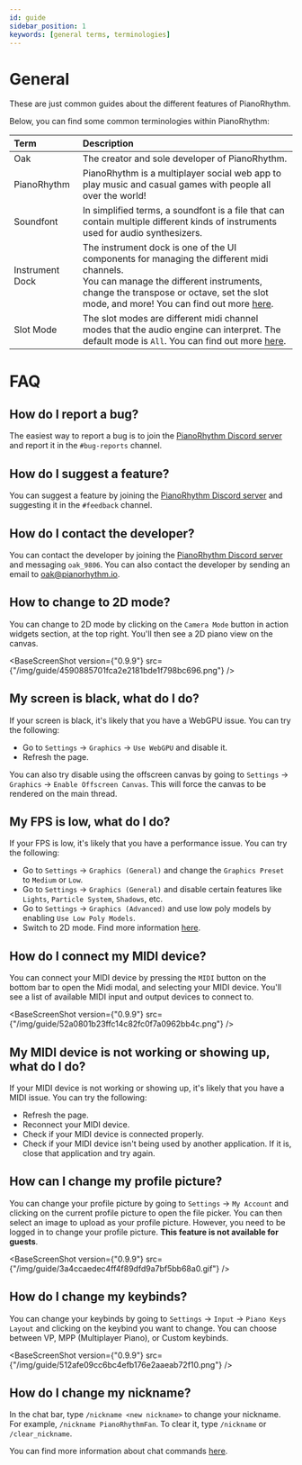 ```yaml
---
id: guide
sidebar_position: 1
keywords: [general terms, terminologies]
---
```



# General

These are just common guides about the different features of PianoRhythm.

Below, you can find some common terminologies within PianoRhythm:

| Term | Description |
| :----- | :----- |
| Oak | The creator and sole developer of PianoRhythm. |
| PianoRhythm |  PianoRhythm is a multiplayer social web app to play music and casual games with people all over the world! |
| Soundfont | In simplified terms, a soundfont is a file that can contain multiple different kinds of instruments used for audio synthesizers. |
| Instrument Dock | The instrument dock is one of the UI components for managing the different midi channels. <br/> You can manage the different instruments, change the transpose or octave, set the slot mode, and more! You can find out more [here](/guides/instrument-dock). |
| Slot Mode | The slot modes are different midi channel modes that the audio engine can interpret. The default mode is `All`. You can find out more [here](/guides/instrument-dock/#slot-modes). |

# FAQ

## How do I report a bug?
The easiest way to report a bug is to join the [PianoRhythm Discord server](https://discord.gg/7vzr8j6) and report it in the `#bug-reports` channel.

## How do I suggest a feature?
You can suggest a feature by joining the [PianoRhythm Discord server](https://discord.gg/7vzr8j6) and suggesting it in the `#feedback` channel.

## How do I contact the developer?
You can contact the developer by joining the [PianoRhythm Discord server](https://discord.gg/7vzr8j6) and messaging `oak_9806`.
You can also contact the developer by sending an email to [oak@pianorhythm.io](mailto:oak@pianorhythm.io).

## How to change to 2D mode?
You can change to 2D mode by clicking on the `Camera Mode` button in action widgets section, at the top right.
You'll then see a 2D piano view on the canvas.

<BaseScreenShot version={"0.9.9"} src={"/img/guide/4590885701fca2e2181bde1f798bc696.png"} />

## My screen is black, what do I do?

If your screen is black, it's likely that you have a WebGPU issue. You can try the following:
  - Go to `Settings` -> `Graphics` -> `Use WebGPU` and disable it.
  - Refresh the page.

You can also try disable using the offscreen canvas by going to `Settings` -> `Graphics` -> `Enable Offscreen Canvas`.
This will force the canvas to be rendered on the main thread.

## My FPS is low, what do I do?

If your FPS is low, it's likely that you have a performance issue. You can try the following:
  - Go to `Settings` -> `Graphics (General)` and change the `Graphics Preset` to `Medium` or `Low`.
  - Go to `Settings` -> `Graphics (General)` and disable certain features like `Lights`, `Particle System`, `Shadows`, etc.
  - Go to `Settings` -> `Graphics (Advanced)` and use low poly models by enabling `Use Low Poly Models`.
  - Switch to 2D mode. Find more information [here](/guides/#how-to-change-to-2d-mode).

## How do I connect my MIDI device?

You can connect your MIDI device by pressing the `MIDI` button on the bottom bar to open the Midi modal,
and selecting your MIDI device. You'll see a list of available MIDI input and output devices to connect to.

<BaseScreenShot version={"0.9.9"} src={"/img/guide/52a0801b23ffc14c82fc0f7a0962bb4c.png"} />

## My MIDI device is not working or showing up, what do I do?

If your MIDI device is not working or showing up, it's likely that you have a MIDI issue. You can try the following:
  - Refresh the page.
  - Reconnect your MIDI device.
  - Check if your MIDI device is connected properly.
  - Check if your MIDI device isn't being used by another application. If it is, close that application and try again.

## How can I change my profile picture?

You can change your profile picture by going to `Settings` -> `My Account` and clicking on the
current profile picture to open the file picker. You can then select an image to upload as your profile picture.
However, you need to be logged in to change your profile picture. **This feature is not available for guests**.

<BaseScreenShot version={"0.9.9"} src={"/img/guide/3a4ccaedec4ff4f89dfd9a7bf5bb68a0.gif"} />

## How do I change my keybinds?

You can change your keybinds by going to `Settings` -> `Input` -> `Piano Keys Layout` and clicking on the keybind you want to change.
You can choose between VP, MPP (Multiplayer Piano), or Custom keybinds.

<BaseScreenShot version={"0.9.9"} src={"/img/guide/512afe09cc6bc4efb176e2aaeab72f10.png"} />

## How do I change my nickname?

In the chat bar, type `/nickname <new nickname>` to change your nickname. For example, `/nickname PianoRhythmFan`.
To clear it, type `/nickname` or `/clear_nickname`.

You can find more information about chat commands [here](/guides/general/commands).


